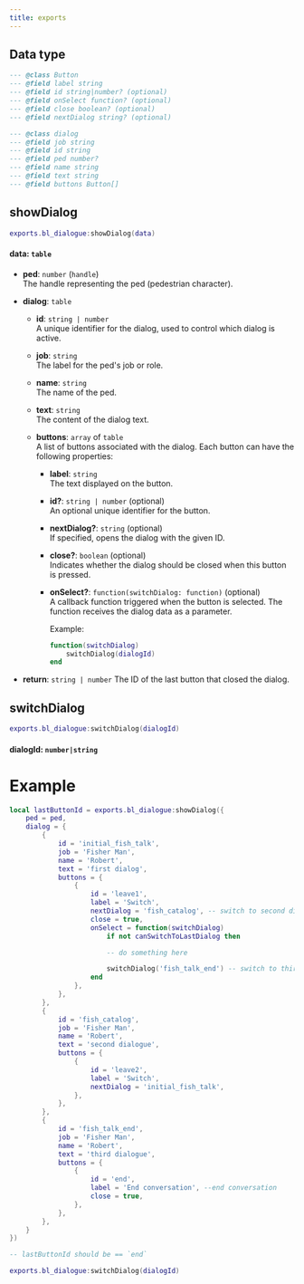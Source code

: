 ```yaml
---
title: exports
---
```


## Data type
```lua
--- @class Button
--- @field label string
--- @field id string|number? (optional)
--- @field onSelect function? (optional)
--- @field close boolean? (optional)
--- @field nextDialog string? (optional)

--- @class dialog
--- @field job string
--- @field id string
--- @field ped number?
--- @field name string
--- @field text string
--- @field buttons Button[]
```
## showDialog
```lua
exports.bl_dialogue:showDialog(data)
```

#### data: `table`
- **ped**: `number` (`handle`)  
  The handle representing the ped (pedestrian character).

- **dialog**: `table`
  - **id**: `string | number`  
    A unique identifier for the dialog, used to control which dialog is active.

  - **job**: `string`  
    The label for the ped's job or role.

  - **name**: `string`  
    The name of the ped.

  - **text**: `string`  
    The content of the dialog text.

  - **buttons**: `array` of `table`  
    A list of buttons associated with the dialog. Each button can have the following properties:
    
    - **label**: `string`  
      The text displayed on the button.
    
    - **id?**: `string | number` (optional)  
      An optional unique identifier for the button.
    
    - **nextDialog?**: `string` (optional)  
      If specified, opens the dialog with the given ID.
    
    - **close?**: `boolean` (optional)  
      Indicates whether the dialog should be closed when this button is pressed.
    
    - **onSelect?**: `function(switchDialog: function)` (optional)  
      A callback function triggered when the button is selected. The function receives the dialog data as a parameter.

      Example:
      ```lua
      function(switchDialog)
          switchDialog(dialogId)
      end
      ```

- **return**: `string | number`
  The ID of the last button that closed the dialog.

## switchDialog
```lua
exports.bl_dialogue:switchDialog(dialogId)
```
#### dialogId: `number|string`

# Example
```lua
local lastButtonId = exports.bl_dialogue:showDialog({
    ped = ped,
    dialog = {
        {
            id = 'initial_fish_talk',
            job = 'Fisher Man',
            name = 'Robert',
            text = 'first dialog',
            buttons = {
                {
                    id = 'leave1',
                    label = 'Switch',
                    nextDialog = 'fish_catalog', -- switch to second dialog
                    close = true,
                    onSelect = function(switchDialog)
                        if not canSwitchToLastDialog then

                        -- do something here

                        switchDialog('fish_talk_end') -- switch to third dialog
                    end
                },
            },
        },
        {
            id = 'fish_catalog',
            job = 'Fisher Man',
            name = 'Robert',
            text = 'second dialogue',
            buttons = {
                {
                    id = 'leave2',
                    label = 'Switch',
                    nextDialog = 'initial_fish_talk',
                },
            },
        },
        {
            id = 'fish_talk_end',
            job = 'Fisher Man',
            name = 'Robert',
            text = 'third dialogue',
            buttons = {
                {
                    id = 'end',
                    label = 'End conversation', --end conversation
                    close = true,
                },
            },
        },
    }
})

-- lastButtonId should be == `end`

exports.bl_dialogue:switchDialog(dialogId)
```